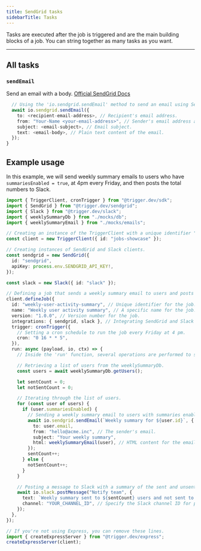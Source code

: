 ```yaml
---
title: SendGrid tasks
sidebarTitle: Tasks
---
```


Tasks are executed after the job is triggered and are the main building blocks of a job. You can string together as many tasks as you want.

---

## All tasks

### `sendEmail`

Send an email with a body. [Official SendGrid Docs](https://docs.sendgrid.com/for-developers/sending-email)

```ts example.ts
  // Using the 'io.sendgrid.sendEmail' method to send an email using SendGrid.
  await io.sendgrid.sendEmail({
    to: <recipient-email-address>, // Recipient's email address.
    from: "Your-Name <your-email-address>", // Sender's email address and name.
    subject: <email-subject>, // Email subject.
    text: <email-body>, // Plain text content of the email.
  });
}

```

## Example usage

In this example, we will send weekly summary emails to users who have `summariesEnabled = true`, at 4pm every Friday, and then posts the total numbers to Slack.

```ts example.ts
import { TriggerClient, cronTrigger } from "@trigger.dev/sdk";
import { SendGrid } from "@trigger.dev/sendgrid";
import { Slack } from "@trigger.dev/slack";
import { weeklySummaryDb } from "./mocks/db";
import { weeklySummaryEmail } from "./mocks/emails";

// Creating an instance of the TriggerClient with a unique identifier "jobs-showcase."
const client = new TriggerClient({ id: "jobs-showcase" });

// Creating instances of SendGrid and Slack clients.
const sendgrid = new SendGrid({
  id: "sendgrid",
  apiKey: process.env.SENDGRID_API_KEY!,
});

const slack = new Slack({ id: "slack" });

// Defining a job that sends a weekly summary email to users and posts total numbers to Slack.
client.defineJob({
  id: "weekly-user-activity-summary", // Unique identifier for the job.
  name: "Weekly user activity summary", // A specific name for the job.
  version: "1.0.0", // Version number for the job.
  integrations: { sendgrid, slack }, // Integrating SendGrid and Slack clients into this job.
  trigger: cronTrigger({
    // Setting a cron schedule to run the job every Friday at 4 pm.
    cron: "0 16 * * 5",
  }),
  run: async (payload, io, ctx) => {
    // Inside the 'run' function, several operations are performed to send weekly summaries and post to Slack.

    // Retrieving a list of users from the weeklySummaryDb.
    const users = await weeklySummaryDb.getUsers();

    let sentCount = 0;
    let notSentCount = 0;

    // Iterating through the list of users.
    for (const user of users) {
      if (user.summariesEnabled) {
        // Sending a weekly summary email to users with summaries enabled.
        await io.sendgrid.sendEmail(`Weekly summary for ${user.id}`, {
          to: user.email,
          from: "hello@acme.inc", // The sender's email.
          subject: "Your weekly summary",
          html: weeklySummaryEmail(user), // HTML content for the email.
        });
        sentCount++;
      } else {
        notSentCount++;
      }
    }

    // Posting a message to Slack with a summary of the sent and unsent emails.
    await io.slack.postMessage("Notify team", {
      text: `Weekly summary sent to ${sentCount} users and not sent to ${notSentCount} users`,
      channel: "YOUR_CHANNEL_ID", // Specify the Slack channel ID for posting the message.
    });
  },
});

// If you're not using Express, you can remove these lines.
import { createExpressServer } from "@trigger.dev/express";
createExpressServer(client);
```
